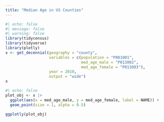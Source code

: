 ```yaml
---
title: "Median Age in US Counties"
---
```


```r
#| echo: false
#| message: false
#| warning: false
library(tidycensus)
library(tidyverse)
library(plotly)
x <- get_decennial(geography = "county", 
                   variables = c(population = "P001001", 
                                 med_age_male = "P013002", 
                                 med_age_female = "P013003"), 
                   year = 2010, 
                   output = "wide")
x
```

```r
#| echo: false
plot_obj <- x |>
  ggplot(aes(x = med_age_male, y = med_age_female, label = NAME)) +
  geom_point(size = 1, alpha = 0.5)

ggplotly(plot_obj)
```


